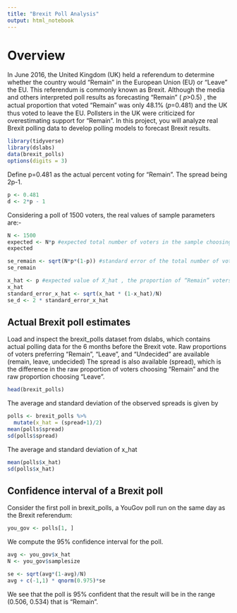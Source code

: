 ```yaml
---
title: "Brexit Poll Analysis"
output: html_notebook
---
```

# Overview
In June 2016, the United Kingdom (UK) held a referendum to determine whether the country would “Remain” in the European Union (EU) or “Leave” the EU. This referendum is commonly known as Brexit. Although the media and others interpreted poll results as forecasting “Remain” ( 𝑝>0.5) , the actual proportion that voted “Remain” was only 48.1% (𝑝=0.481) and the UK thus voted to leave the EU. Pollsters in the UK were criticized for overestimating support for “Remain”.
In this project, you will analyze real Brexit polling data to develop polling models to forecast Brexit results.
```r
library(tidyverse)
library(dslabs)
data(brexit_polls)
options(digits = 3)
```
Define p=0.481 as the actual percent voting for "Remain". The spread being 2p-1.
```r
p <- 0.481
d <- 2*p - 1
```
Considering a poll of 1500 voters, the real values of sample parameters are:-
```r
N <- 1500
expected <- N*p #expected total number of voters in the sample choosing “Remain”
expected
```
```r
se_remain <- sqrt(N*p*(1-p)) #standard error of the total number of voters in the sample choosing “Remain”
se_remain

x_hat <- p #expected value of X_hat , the proportion of “Remain” voters
x_hat
standard_error_x_hat <- sqrt(x_hat * (1-x_hat)/N)
se_d <- 2 * standard_error_x_hat
```
  
  
## Actual Brexit poll estimates
Load and inspect the brexit_polls dataset from dslabs, which contains actual polling data for the 6 months before the Brexit vote. Raw proportions of voters preferring “Remain”, “Leave”, and “Undecided” are available (remain, leave, undecided) The spread is also available (spread), which is the difference in the raw proportion of voters choosing “Remain” and the raw proportion choosing “Leave”.
```r
head(brexit_polls)
```

The average and standard deviation of the observed spreads is given by
```r
polls <- brexit_polls %>%
  mutate(x_hat = (spread+1)/2)
mean(polls$spread)
sd(polls$spread)
```
The average and standard deviation of x_hat
```r
mean(polls$x_hat)
sd(polls$x_hat)
```
## Confidence interval of a Brexit poll
Consider the first poll in brexit_polls, a YouGov poll run on the same day as the Brexit referendum:
```r
you_gov <- polls[1, ]
```
We compute the 95% confidence interval for the poll.
```r
avg <- you_gov$x_hat
N <- you_gov$samplesize

se <- sqrt(avg*(1-avg)/N)
avg + c(-1,1) * qnorm(0.975)*se
```
We see that the poll is 95% confident that the result will be in the range (0.506, 0.534) that is "Remain".











